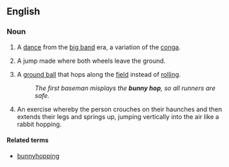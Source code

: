 {{also|bunny-hop}}
==English==

===Noun===
{{wikipedia|bunny_hop_(dance)|bunny hop}}
{{en-noun|head=[[bunny]] [[hop]]}}

# {{context|chiefly|US|idiomatic|lang=en}} A [[dance]] from the [[big band]] era, a variation of the [[conga]].
# {{context|cycling|lang=en}} A jump made where both wheels leave the ground.
# {{context|baseball|lang=en}} A [[ground ball]] that hops along the [[field]] instead of [[rolling]].
#: ''The first baseman misplays the '''bunny hop''', so all runners are safe.''
# An exercise whereby the person crouches on their haunches and then extends their legs and springs up, jumping vertically into the air like a rabbit hopping.

====Related terms====
* [[bunnyhopping]]